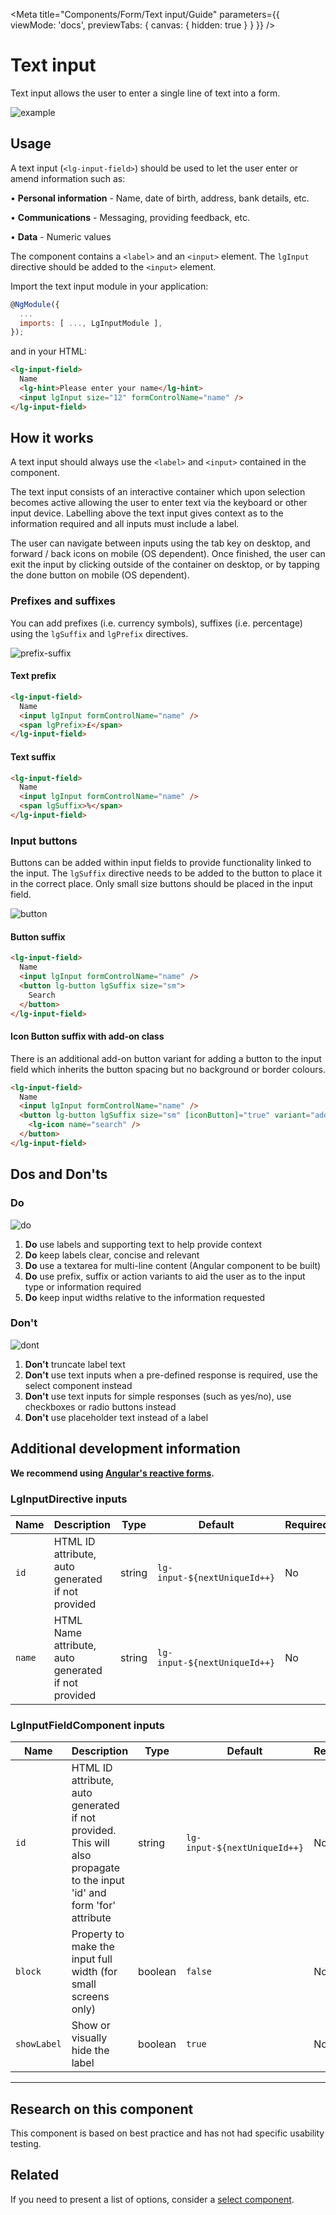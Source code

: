 
<Meta title="Components/Form/Text input/Guide" parameters={{ viewMode: 'docs', previewTabs: { canvas: { hidden: true } } }} />

# Text input

<p class="standfirst">Text input allows the user to enter a single line of text into a form.</p>

![example](docs/text-input/example.png)

## Usage

A text input (`<lg-input-field>`) should be used to let the user enter or amend information such as:

• **Personal information** - Name, date of birth, address, bank details, etc.

• **Communications** - Messaging, providing feedback, etc.

• **Data** - Numeric values

The component contains a `<label>` and an `<input>` element. The `lgInput` directive should be added to the `<input>` element.

Import the text input module in your application:

```js
@NgModule({
  ...
  imports: [ ..., LgInputModule ],
});
```

and in your HTML:

```html
<lg-input-field>
  Name
  <lg-hint>Please enter your name</lg-hint>
  <input lgInput size="12" formControlName="name" />
</lg-input-field>
```

## How it works

A text input should always use the `<label>` and `<input>` contained in the component.

The text input consists of an interactive container which upon selection becomes active allowing the user to enter text via the keyboard or other input device. Labelling above the text input gives context as to the information required and all inputs must include a label.

The user can navigate between inputs using the tab key on desktop, and forward / back icons on mobile (OS dependent). Once finished, the user can exit the input by clicking outside of the container on desktop, or by tapping the done button on mobile (OS dependent).

### Prefixes and suffixes

You can add prefixes (i.e. currency symbols), suffixes (i.e. percentage) using the `lgSuffix` and `lgPrefix` directives.

![prefix-suffix](docs/text-input/prefix-suffix.png)

#### Text prefix

```html
<lg-input-field>
  Name
  <input lgInput formControlName="name" />
  <span lgPrefix>£</span>
</lg-input-field>
```

#### Text suffix

```html
<lg-input-field>
  Name
  <input lgInput formControlName="name" />
  <span lgSuffix>%</span>
</lg-input-field>
```

### Input buttons

Buttons can be added within input fields to provide functionality linked to the input. The `lgSuffix` directive needs to be added to the button to place it in the correct place. Only small size buttons should be placed in the input field.

![button](docs/text-input/button.png)

#### Button suffix

```html
<lg-input-field>
  Name
  <input lgInput formControlName="name" />
  <button lg-button lgSuffix size="sm">
    Search
  </button>
</lg-input-field>
```

#### Icon Button suffix with add-on class

There is an additional add-on button variant for adding a button to the input field which inherits the button spacing but no background or border colours.

```html
<lg-input-field>
  Name
  <input lgInput formControlName="name" />
  <button lg-button lgSuffix size="sm" [iconButton]="true" variant="add-on">
    <lg-icon name="search" />
  </button>
</lg-input-field>
```

## Dos and Don'ts

### Do

![do](docs/text-input/do.png)

1. **Do** use labels and supporting text to help provide context
2. **Do** keep labels clear, concise and relevant
3. **Do** use a textarea for multi-line content (Angular component to be built)
4. **Do** use prefix, suffix or action variants to aid the user as to the input type or information required
5. **Do** keep input widths relative to the information requested

### Don't

![dont](docs/text-input/dont.png)

1. **Don't** truncate label text
2. **Don't** use text inputs when a pre-defined response is required, use the select component instead
3. **Don't** use text inputs for simple responses (such as yes/no), use checkboxes or radio buttons instead
4. **Don't** use placeholder text instead of a label

## Additional development information

**We recommend using <a href="https://angular.io/guide/reactive-forms" target="_blank">Angular's reactive forms</a>.**

### LgInputDirective inputs

| Name | Description                                         | Type   | Default                      | Required |
| ---- | --------------------------------------------------- | ------ | ---------------------------- | -------- |
| ``id``   | HTML ID attribute, auto generated if not provided   | string | ``lg-input-${nextUniqueId++}`` | No       |
| ``name`` | HTML Name attribute, auto generated if not provided | string | ``lg-input-${nextUniqueId++}`` | No       |

### LgInputFieldComponent inputs

| Name      | Description                                                  | Type    | Default                      | Required |
| --------- | ------------------------------------------------------------ | ------- | ---------------------------- | -------- |
| ``id``        | HTML ID attribute, auto generated if not provided. This will also propagate to the input 'id' and form 'for' attribute | string  | ``lg-input-${nextUniqueId++}`` | No       |
| ``block``     | Property to make the input full width (for small screens only) | boolean | ``false``                        | No       |
| ``showLabel`` | Show or visually hide the label | boolean | ``true`` | No       |

------

## Research on this component

This component is based on best practice and has not had specific usability testing.

## Related

If you need to present a list of options, consider a [select component](./?path=/docs/components-form-select-guide--page).

<Description markdown={feedback} />
